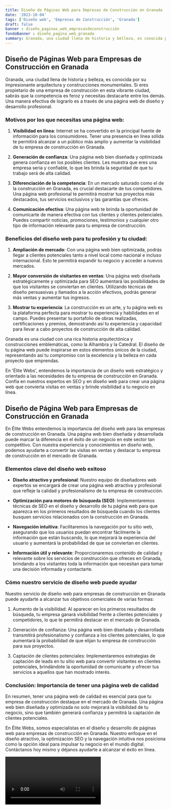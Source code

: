 ```yaml
---
title: Diseño de Páginas Web para Empresas de Construcción en Granada
date: '2023-10-04'
tags: ['Diseño web', 'Empresas de Construcción', 'Granada']
draft: false
banner : diseño_paginas_web_empresasdeconstrucción
fondoBanner : diseño_pagina_web_granada
summary: Granada, una ciudad llena de historia y belleza, es conocida por su impresionante arquitectura y construcciones monumentales. Si eres propietario de una empresa de construcción en esta vibrante ciudad, sabrás que la competencia es feroz y necesitas destacarte entre los demás. Una manera efectiva de lograrlo es a través de una página web de diseño y desarrollo profesional.
---
```


## Diseño de Páginas Web para Empresas de Construcción en Granada

Granada, una ciudad llena de historia y belleza, es conocida por su impresionante arquitectura y construcciones monumentales. Si eres propietario de una empresa de construcción en esta vibrante ciudad, sabrás que la competencia es feroz y necesitas destacarte entre los demás. Una manera efectiva de lograrlo es a través de una página web de diseño y desarrollo profesional.

### Motivos por los que necesitas una página web:

1. **Visibilidad en línea**: Internet se ha convertido en la principal fuente de información para los consumidores. Tener una presencia en línea sólida te permitirá alcanzar a un público más amplio y aumentar la visibilidad de tu empresa de construcción en Granada.

2. **Generación de confianza**: Una página web bien diseñada y optimizada genera confianza en los posibles clientes. Les muestra que eres una empresa seria y confiable, lo que les brinda la seguridad de que tu trabajo será de alta calidad.

3. **Diferenciación de la competencia**: En un mercado saturado como el de la construcción en Granada, es crucial destacarte de tus competidores. Una página web profesional te permitirá mostrar tus proyectos más destacados, tus servicios exclusivos y las garantías que ofreces.

4. **Comunicación efectiva**: Una página web te brinda la oportunidad de comunicarte de manera efectiva con tus clientes y clientes potenciales. Puedes compartir noticias, promociones, testimonios y cualquier otro tipo de información relevante para tu empresa de construcción.

### Beneficios del diseño web para tu profesión y tu ciudad:

1. **Ampliación de mercado**: Con una página web bien optimizada, podrás llegar a clientes potenciales tanto a nivel local como nacional e incluso internacional. Esto te permitirá expandir tu negocio y acceder a nuevos mercados.

2. **Mayor conversión de visitantes en ventas**: Una página web diseñada estratégicamente y optimizada para SEO aumentará las posibilidades de que los visitantes se conviertan en clientes. Utilizando técnicas de diseño persuasivas y llamados a la acción efectivos, podrás generar más ventas y aumentar tus ingresos.

3. **Mostrar tu experiencia**: La construcción es un arte, y tu página web es la plataforma perfecta para mostrar tu experiencia y habilidades en el campo. Puedes presentar tu portafolio de obras realizadas, certificaciones y premios, demostrando así tu experiencia y capacidad para llevar a cabo proyectos de construcción de alta calidad.

Granada es una ciudad con una rica historia arquitectónica y construcciones emblemáticas, como la Alhambra y la Catedral. El diseño de tu página web puede inspirarse en estos elementos únicos de la ciudad, representando así tu compromiso con la excelencia y la belleza en cada proyecto que emprendas.

En 'Élite Webs', entendemos la importancia de un diseño web estratégico y orientado a las necesidades de tu empresa de construcción en Granada. Confía en nuestros expertos en SEO y en diseño web para crear una página web que convierta visitas en ventas y brinde visibilidad a tu negocio en línea.

<GifSeo />

<Cta />

## Diseño de Página Web para Empresas de Construcción en Granada

En Élite Webs entendemos la importancia del diseño web para las empresas de construcción en Granada. Una página web bien diseñada y desarrollada puede marcar la diferencia en el éxito de un negocio en este sector tan competitivo. Con nuestra experiencia y conocimientos en diseño web, podemos ayudarte a convertir las visitas en ventas y destacar tu empresa de construcción en el mercado de Granada.

### Elementos clave del diseño web exitoso

- **Diseño atractivo y profesional**: Nuestro equipo de diseñadores web expertos se encargará de crear una página web atractiva y profesional que refleje la calidad y profesionalismo de tu empresa de construcción.

- **Optimización para motores de búsqueda (SEO)**: Implementaremos técnicas de SEO en el diseño y desarrollo de tu página web para que aparezca en los primeros resultados de búsqueda cuando los clientes busquen servicios relacionados con la construcción en Granada.

- **Navegación intuitiva**: Facilitaremos la navegación por tu sitio web, asegurando que los usuarios puedan encontrar fácilmente la información que están buscando, lo que mejorará la experiencia del usuario y aumentará la probabilidad de que se conviertan en clientes.

- **Información útil y relevante**: Proporcionaremos contenido de calidad y relevante sobre los servicios de construcción que ofreces en Granada, brindando a los visitantes toda la información que necesitan para tomar una decisión informada y contactarte.

### Cómo nuestro servicio de diseño web puede ayudar

Nuestro servicio de diseño web para empresas de construcción en Granada puede ayudarte a alcanzar tus objetivos comerciales de varias formas:

1. Aumento de la visibilidad: Al aparecer en los primeros resultados de búsqueda, tu empresa ganará visibilidad frente a clientes potenciales y competidores, lo que te permitirá destacar en el mercado de Granada.

2. Generación de confianza: Una página web bien diseñada y desarrollada transmitirá profesionalismo y confianza a los clientes potenciales, lo que aumentará la probabilidad de que elijan tu empresa de construcción para sus proyectos.

3. Captación de clientes potenciales: Implementaremos estrategias de captación de leads en tu sitio web para convertir visitantes en clientes potenciales, brindándote la oportunidad de comunicarte y ofrecer tus servicios a aquellos que han mostrado interés.

### Conclusión: Importancia de tener una página web de calidad

En resumen, tener una página web de calidad es esencial para que tu empresa de construcción destaque en el mercado de Granada. Una página web bien diseñada y optimizada no solo mejorará la visibilidad de tu negocio, sino que también generará confianza y permitirá la captación de clientes potenciales.

En Élite Webs, somos especialistas en el diseño y desarrollo de páginas web para empresas de construcción en Granada. Nuestro enfoque en el diseño atractivo, la optimización SEO y la navegación intuitiva nos posiciona como la opción ideal para impulsar tu negocio en el mundo digital. Contáctanos hoy mismo y déjanos ayudarte a alcanzar el éxito en línea.

<Video />

<CtaBot job='Empresas de Construcción' city='Granada'/>

<Gmaps query='Granada+españa+maps' />